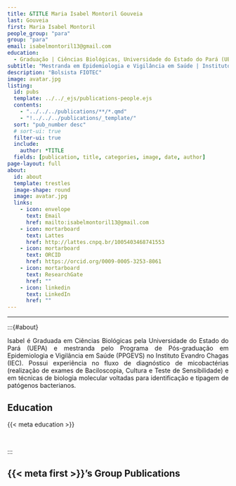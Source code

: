 ```yaml
---
title: &TITLE Maria Isabel Montoril Gouveia
last: Gouveia
first: Maria Isabel Montoril
people_group: "para"
group: "para"
email: isabelmontoril13@gmail.com
education:
  - Graduação | Ciências Biológicas, Universidade do Estado do Pará (UEPA) <br> Mestrado (em andamento) | Epidemiologia e Vigilância em Saúde, Instituto Evandro Chagas (IEC)
subtitle: "Mestranda em Epidemiologia e Vigilância em Saúde | Instituto Evandro Chagas"
description: "Bolsista FIOTEC"
image: avatar.jpg
listing:
  id: pubs
  template: ../../_ejs/publications-people.ejs
  contents:
    - "../../../publications/**/*.qmd"
    - "!../../../publications/_template/"
  sort: "pub_number desc"
  # sort-ui: true
  filter-ui: true
  include:
    author: *TITLE
  fields: [publication, title, categories, image, date, author]
page-layout: full
about:
  id: about
  template: trestles
  image-shape: round
  image: avatar.jpg
  links:
    - icon: envelope
      text: Email
      href: mailto:isabelmontoril13@gmail.com
    - icon: mortarboard
      text: Lattes
      href: http://lattes.cnpq.br/1005403468741553
    - icon: mortarboard
      text: ORCID
      href: https://orcid.org/0009-0005-3253-8061
    - icon: mortarboard
      text: ResearchGate
      href: ""
    - icon: linkedin
      text: LinkedIn
      href: ""
---
```


<hr>

:::{#about}

<div style="text-align: justify">

Isabel é Graduada em Ciências Biológicas pela Universidade do Estado do Pará (UEPA) e mestranda pelo Programa de Pós-graduação em Epidemiologia e Vigilância em Saúde (PPGEVS) no Instituto Evandro Chagas (IEC). Possui experiência no fluxo de diagnóstico de micobactérias (realização de exames de Baciloscopia, Cultura e Teste de Sensibilidade) e em técnicas de biologia molecular voltadas para identificação e tipagem de patógenos bacterianos.

## Education
{{< meta education >}}

<br>

:::

## {{< meta first >}}'s Group Publications

:::{#pubs}
:::
